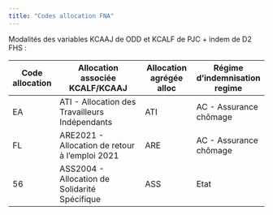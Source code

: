 ```yaml
---
title: "Codes allocation FNA"
---
```


Modalités des variables KCAAJ de ODD et KCALF de PJC + indem de D2 FHS :

| Code allocation | Allocation associée KCALF/KCAAJ                | Allocation agrégée alloc | Régime d'indemnisation regime |
|-----------------|------------------------------------------------|--------------------------|-------------------------------|
| EA              | ATI - Allocation des Travailleurs Indépendants | ATI                      | AC - Assurance chômage        |
| FL              | ARE2021 - Allocation de retour à l'emploi 2021 | ARE                      | AC - Assurance chômage        |
| 56              | ASS2004 - Allocation de Solidarité Spécifique  | ASS                      | Etat                          |
